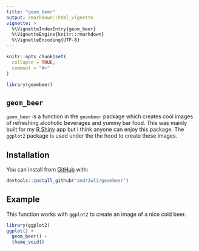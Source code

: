 ```yaml
---
title: "geom_beer"
output: rmarkdown::html_vignette
vignette: >
  %\VignetteIndexEntry{geom_beer}
  %\VignetteEngine{knitr::rmarkdown}
  %\VignetteEncoding{UTF-8}
---
```


```r
knitr::opts_chunk$set(
  collapse = TRUE,
  comment = "#>"
)
```

```r
library(geombeer)
```

## `geom_beer`

`geom_beer` is a function in the `geombeer` package which creates cool images of refreshing alcoholic beverages and yummy bar food. This was mainly built for my [R Shiny](https://andrewcli.shinyapps.io/andrews_bar/) app but I think anyone can enjoy this package. The `ggplot2` package is used under the the hood to create these images. 


## Installation
You can install from [GitHub](https://github.com/andr3wli/geombeer) with:

``` r
devtools::install_github("andr3wli/geombeer")
```

## Example
This function works with `ggplot2` to create an image of a nice cold beer. 
```r
library(ggplot2)
ggplot() +
  geom_beer() +
  theme_void()
```
